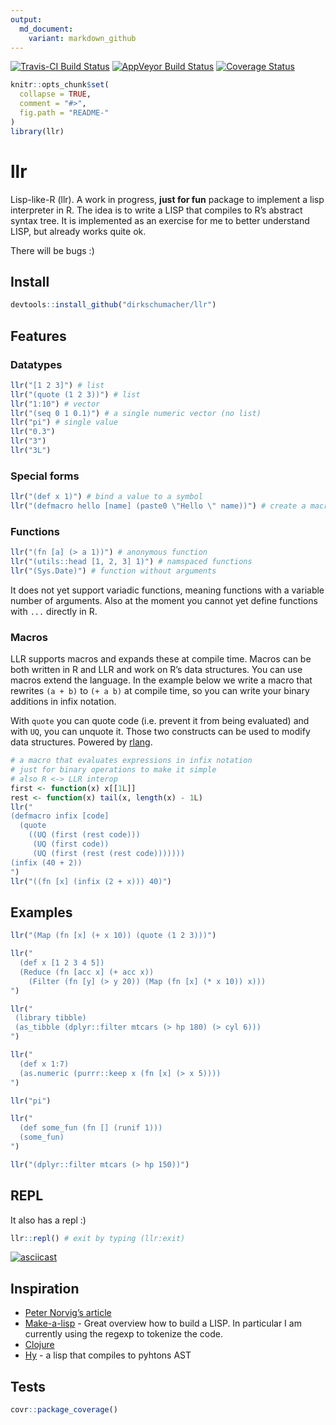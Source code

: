```yaml
---
output:
  md_document:
    variant: markdown_github
---
```


[![Travis-CI Build Status](https://travis-ci.org/dirkschumacher/llr.svg?branch=master)](https://travis-ci.org/dirkschumacher/llr)
[![AppVeyor Build Status](https://ci.appveyor.com/api/projects/status/github/dirkschumacher/llr?branch=master&svg=true)](https://ci.appveyor.com/project/dirkschumacher/llr)
[![Coverage Status](https://img.shields.io/codecov/c/github/dirkschumacher/llr/master.svg)](https://codecov.io/github/dirkschumacher/llr?branch=master)

```r
knitr::opts_chunk$set(
  collapse = TRUE,
  comment = "#>",
  fig.path = "README-"
)
library(llr)
```

# llr

Lisp-like-R (llr). A work in progress, **just for fun** package to implement a lisp interpreter in R. The idea is to write a LISP that compiles to R's abstract syntax tree. It is implemented as an exercise for me to better understand LISP, but already works quite ok.

There will be bugs :)


## Install

```r
devtools::install_github("dirkschumacher/llr")
```

## Features

### Datatypes

```r
llr("[1 2 3]") # list
llr("(quote (1 2 3))") # list
llr("1:10") # vector
llr("(seq 0 1 0.1)") # a single numeric vector (no list)
llr("pi") # single value
llr("0.3")
llr("3")
llr("3L")
```

### Special forms

```r
llr("(def x 1)") # bind a value to a symbol
llr("(defmacro hello [name] (paste0 \"Hello \" name))") # create a macro
```


### Functions

```r
llr("(fn [a] (> a 1))") # anonymous function
llr("(utils::head [1, 2, 3] 1)") # namspaced functions
llr("(Sys.Date)") # function without arguments
```
It does not yet support variadic functions, meaning functions with a variable number of arguments. Also at the moment you cannot yet define functions with `...` directly in R.

### Macros

LLR supports macros and expands these at compile time. Macros can be both written in R and LLR and work on R's data structures. You can use macros extend the language. In the example below we write a macro that rewrites `(a + b)` to `(+ a b)` at compile time, so you can write your binary additions in infix notation.

With `quote` you can quote code (i.e. prevent it from being evaluated) and with `UQ`, you can unquote it. Those two constructs can be used to modify data structures. Powered by [rlang](https://github.com/tidyverse/rlang).

```r
# a macro that evaluates expressions in infix notation
# just for binary operations to make it simple
# also R <-> LLR interop
first <- function(x) x[[1L]]
rest <- function(x) tail(x, length(x) - 1L)
llr("
(defmacro infix [code]
  (quote
    ((UQ (first (rest code)))
     (UQ (first code))
     (UQ (first (rest (rest code)))))))    
(infix (40 + 2))
")
llr("((fn [x] (infix (2 + x))) 40)")
```


## Examples

```r
llr("(Map (fn [x] (+ x 10)) (quote (1 2 3)))")
```

```r
llr("
  (def x [1 2 3 4 5])
  (Reduce (fn [acc x] (+ acc x)) 
    (Filter (fn [y] (> y 20)) (Map (fn [x] (* x 10)) x)))
")
```


```r
llr("
 (library tibble)
 (as_tibble (dplyr::filter mtcars (> hp 180) (> cyl 6)))
")
```

```r
llr("
  (def x 1:7)
  (as.numeric (purrr::keep x (fn [x] (> x 5))))
")
```

```r
llr("pi")
```

```r
llr("
  (def some_fun (fn [] (runif 1)))
  (some_fun)
")
```

```r
llr("(dplyr::filter mtcars (> hp 150))")
```

## REPL

It also has a repl :)

```r
llr::repl() # exit by typing (llr:exit)
```

[![asciicast](https://asciinema.org/a/129308.png)](https://asciinema.org/a/129308)

## Inspiration

* [Peter Norvig's article](http://norvig.com/lispy.html)
* [Make-a-lisp](https://github.com/kanaka/mal) - Great overview how to build a LISP. In particular I am currently using the regexp to tokenize the code.
* [Clojure](https://clojure.org/)
* [Hy](https://github.com/hylang/hy) - a lisp that compiles to pyhtons AST

## Tests

```r
covr::package_coverage()
```
